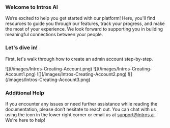 ### **Welcome to Intros AI**

We’re excited to help you get started with our platform! Here, you'll find resources to guide you through our features, track your progress, and make the most of your experience. We look forward to supporting you in building meaningful connections between your people.


### **Let's dive in!**

First, let's walk through how to create an admin account step-by-step. 

<Steps>
  <Step title="Sign in at https://www.intros.club/dashboard and select Sign Up">
    ![](/images/Intros-Creating-Account.png)
  </Step>
  <Step title="Enter your Name">
    ![](/images/Intros-Creating-Account1.png)
  </Step>
  <Step title="Upload your Logo and Input your Club Name">
    ![](/images/Intros-Creating-Account2.png)
  </Step>
  <Step title="You've Created your Account!">
    ![](/images/Intros-Creating-Account3.png)
  </Step>
</Steps>

### **Additional Help**

If you encounter any issues or need further assistance while reading the documentation, please don’t hesitate to reach out. You can chat with us using the icon in the lower right corner or email us at support@intros.ai. We're here to help!
